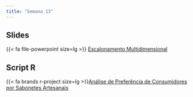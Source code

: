 ```yaml
---
title: "Semana 13"
---
```




## Slides

{{< fa file-powerpoint size=lg >}} [Escalonamento Multidimensional](/aulas/Escalonamento/escalonamento.html#/mds-métrico-para-matriz-de-similaridades "MDS métrico para matriz de similaridades"){aria-label="MDS métrico para matriz de similaridades"}


## Script R

{{< fa brands r-project size=lg >}}[Análise de Preferência de Consumidores por Sabonetes Artesanais](/analises_dados/escalonamento.html "Análise de dados"){aria-label="Análise de dados"}